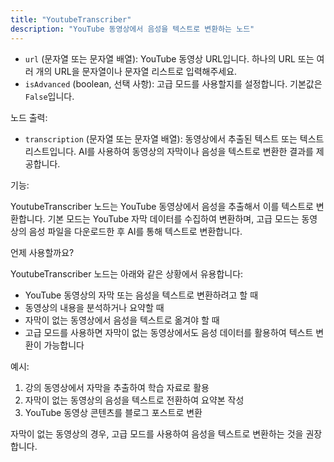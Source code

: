 ```yaml
---
title: "YoutubeTranscriber"
description: "YouTube 동영상에서 음성을 텍스트로 변환하는 노드"
---
```

- `url` (문자열 또는 문자열 배열): YouTube 동영상 URL입니다. 하나의 URL 또는 여러 개의 URL을 문자열이나 문자열 리스트로 입력해주세요.
- `isAdvanced` (boolean, 선택 사항): 고급 모드를 사용할지를 설정합니다. 기본값은 `False`입니다.

노드 출력:

- `transcription` (문자열 또는 문자열 배열): 동영상에서 추출된 텍스트 또는 텍스트 리스트입니다. AI를 사용하여 동영상의 자막이나 음성을 텍스트로 변환한 결과를 제공합니다.

기능:

YoutubeTranscriber 노드는 YouTube 동영상에서 음성을 추출해서 이를 텍스트로 변환합니다. 기본 모드는 YouTube 자막 데이터를 수집하여 변환하며, 고급 모드는 동영상의 음성 파일을 다운로드한 후 AI를 통해 텍스트로 변환합니다.

언제 사용할까요?

YoutubeTranscriber 노드는 아래와 같은 상황에서 유용합니다:

- YouTube 동영상의 자막 또는 음성을 텍스트로 변환하려고 할 때
- 동영상의 내용을 분석하거나 요약할 때
- 자막이 없는 동영상에서 음성을 텍스트로 옮겨야 할 때
- 고급 모드를 사용하면 자막이 없는 동영상에서도 음성 데이터를 활용하여 텍스트 변환이 가능합니다

예시:

1. 강의 동영상에서 자막을 추출하여 학습 자료로 활용
2. 자막이 없는 동영상의 음성을 텍스트로 전환하여 요약본 작성
3. YouTube 동영상 콘텐츠를 블로그 포스트로 변환

<Info>
  자막이 없는 동영상의 경우, 고급 모드를 사용하여 음성을 텍스트로 변환하는 것을 권장합니다.
</Info>